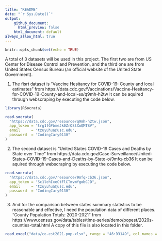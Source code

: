```yaml
---
title: "README"
date: "`r Sys.Date()`"
output: 
    github_document:
      html_preview: false 
    html_document: default
always_allow_html: true
---
```


```r
knitr::opts_chunk$set(echo = TRUE)
```

A total of 3 datasets will be used in this project. The first two are from US Center for Disease Control and Prevention, and the third one are from United States Census Bureau (an official website of the United State Government).


1. The fisrt dataset is “Vaccine Hesitancy for COVID-19: County and local estimates” from https://data.cdc.gov/Vaccinations/Vaccine-Hesitancy-for-COVID-19-County-and-local-es/q9mh-h2tw
It can be aquired through webscraping by executing the code below.


```r
library(RSocrata)

read.socrata(
  "https://data.cdc.gov/resource/q9mh-h2tw.json",
  app_token = "trg1fGPbmeJk0ZrQSlXmQMTBV",
  email     = "tzuyuhua@usc.edu",
  password  = "CodingCary0130"
)
```

2. The second dataset is "United States COVID-19 Cases and Deaths by State over Time" from https://data.cdc.gov/Case-Surveillance/United-States-COVID-19-Cases-and-Deaths-by-State-o/9mfq-cb36
It can be aquired through webscraping by executing the code below.

```r
read.socrata(
  "https://data.cdc.gov/resource/9mfq-cb36.json",
  app_token = "Sc1lehIxeCtFlCTmvmYgobCJD",
  email     = "tzuyuhua@usc.edu",
  password  = "CodingCary0130"
)
```

3. And for the comparison between states summary statistics to be reasonable and effective, I need the population data of different places. "County Population Totals: 2020-2021" from https://www.census.gov/data/tables/time-series/demo/popest/2020s-counties-total.html
A copy of this file is also located in this folder.

```r
read_excel("data/co-est2021-pop.xlsx", range = "A6:D3149", col_names = FALSE)
```

